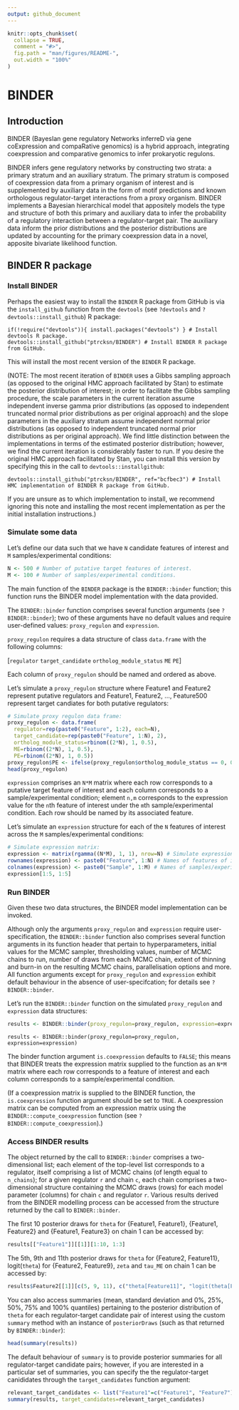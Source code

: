 ```yaml
---
output: github_document
---
```


<!-- README.md is generated from README.Rmd. Please edit that file -->

```r
knitr::opts_chunk$set(
  collapse = TRUE,
  comment = "#>",
  fig.path = "man/figures/README-",
  out.width = "100%"
)
```
# BINDER

<!-- badges: start -->
<!-- badges: end -->

## Introduction

BINDER (BayesIan gene regulatory Networks inferreD via gene coExpression and compaRative genomics) is a hybrid approach, integrating coexpression and comparative genomics to infer prokaryotic regulons.

BINDER infers gene regulatory networks by constructing two strata: a primary stratum and an auxiliary stratum. The primary stratum is composed of coexpression data from a primary organism of interest and is supplemented by auxiliary data in the form of motif predictions and known orthologous regulator-target interactions from a proxy organism. BINDER implements a Bayesian hierarchical model that appositely models the type and structure of both this primary and auxiliary data to infer the probability of a regulatory interaction between a regulator-target pair. The auxiliary data inform the prior distributions and the posterior distributions are updated by accounting for the primary coexpression data in a novel, apposite bivariate likelihood function.

## BINDER R package

### Install BINDER

Perhaps the easiest way to install the `BINDER` R package from GitHub is via the `install_github` function from the `devtools` (see `?devtools` and `?devtools::install_github`) R package:
```
if(!require("devtools")){ install.packages("devtools") } # Install devtools R package.
devtools::install_github("ptrcksn/BINDER") # Install BINDER R package from GitHub.
```

This will install the most recent version of the `BINDER` R package.

(NOTE: The most recent iteration of `BINDER` uses a Gibbs sampling approach (as opposed to the original HMC approach facilitated by Stan) to estimate the posterior distribution of interest; in order to facilitate the Gibbs sampling procedure, the scale parameters in the current iteration assume independent inverse gamma prior distributions (as opposed to independent truncated normal prior distributions as per original approach) and the slope parameters in the auxiliary stratum assume independent normal prior distributions (as opposed to independent truncated normal prior distributions as per original approach). We find little distinction between the implementations in terms of the estimated posterior distribution; however, we find the current iteration is considerably faster to run. If you desire the original HMC approach facilitated by Stan, you can install this version by specifying this in the call to `devtools::installgithub`:

```
devtools::install_github("ptrcksn/BINDER", ref="bcfbec3") # Install HMC implementation of BINDER R package from GitHub.
```

If you are unsure as to which implementation to install, we recommend ignoring this note and installing the most recent implementation as per the initial installation instructions.)

### Simulate some data

Let's define our data such that we have `N` candidate features of interest and `M` samples/experimental conditions:
```r
N <- 500 # Number of putative target features of interest.
M <- 100 # Number of samples/experimental conditions.
```

The main function of the `BINDER` package is the `BINDER::binder` function; this function runs the BINDER model implementation with the data provided.

The `BINDER::binder` function comprises several function arguments (see `?BINDER::binder`); two of these arguments have no default values and require user-defined values: `proxy_regulon` and `expression`.

`proxy_regulon` requires a data structure of class `data.frame` with the following columns:

[`regulator` `target_candidate` `ortholog_module_status` `ME` `PE`]

Each column of `proxy_regulon` should be named and ordered as above.

Let's simulate a `proxy_regulon` structure where Feature1 and Feature2 represent putative regulators and Feature1, Feature2, ..., Feature500 represent target candiates for both putative regulators:
```r
# Simulate proxy regulon data frame:
proxy_regulon <- data.frame(
  regulator=rep(paste0("Feature", 1:2), each=N),
  target_candidate=rep(paste0("Feature", 1:N), 2),
  ortholog_module_status=rbinom((2*N), 1, 0.5),
  ME=rbinom((2*N), 1, 0.5),
  PE=rbinom((2*N), 1, 0.5))
proxy_regulon$PE <- ifelse(proxy_regulon$ortholog_module_status == 0, 0, proxy_regulon$PE)
head(proxy_regulon)
```

`expression` comprises an `N*M` matrix where each row corresponds to a putative target feature of interest and each column corresponds to a sample/experimental condition; element `n,m` corresponds to the expression value for the `n`th feature of interest under the `m`th sample/experimental condition. Each row should be named by its associated feature.

Let's simulate an `expression` structure for each of the `N` features of interest across the `M` samples/experimental conditions:
```r
# Simulate expression matrix:
expression <- matrix(rgamma((N*M), 1, 1), nrow=N) # Simulate expression data.
rownames(expression) <- paste0("Feature", 1:N) # Names of features of interest.
colnames(expression) <- paste0("Sample", 1:M) # Names of samples/experimental conditions.
expression[1:5, 1:5]
```

### Run BINDER

Given these two data structures, the BINDER model implementation can be invoked.

Although only the arguments `proxy_regulon` and `expression` require user-specification, the `BINDER::binder` function also comprises several function arguments in its function header that pertain to hyperparameters, initial values for the MCMC sampler, thresholding values, number of MCMC chains to run, number of draws from each MCMC chain, extent of thinning and burn-in on the resulting MCMC chains, parallelisation options and more. All function arguments except for `proxy_regulon` and `expression` exhibit default behaviour in the absence of user-specifcation; for details see `?BINDER::binder`.

Let's run the `BINDER::binder` function on the simulated `proxy_regulon` and `expression` data structures:
```r
results <- BINDER::binder(proxy_regulon=proxy_regulon, expression=expression)
```
```
results <- BINDER::binder(proxy_regulon=proxy_regulon, expression=expression)
```
The binder function argument `is.coexpression` defaults to `FALSE`;
this means that BINDER treats the expression matrix supplied to the function as an `N*M` matrix where each row corresponds to a feature of interest and each column corresponds to a sample/experimental condition.

(If a coexpression matrix is supplied to the BINDER function, the `is.coexpression` function argument should be set to `TRUE`. A coexpression matrix can be computed from an expression matrix using the `BINDER::compute_coexpression` function (see `?BINDER::compute_coexpression`).)

### Access BINDER results

The object returned by the call to `BINDER::binder` comprises a two-dimensional list; each element of the top-level list corresponds to a regulator, itself comprising a list of MCMC chains (of length equal to `n_chains`); for a given regulator `r` and chain `c`, each chain comprises a two-dimensional structure containing the MCMC draws (rows) for each model parameter (columns) for chain `c` and regulator `r`. Various results derived from the BINDER modelling process can be accessed from the structure returned by the call to `BINDER::binder`.

The first 10 posterior draws for `theta` for \{Feature1, Feature1\}, \{Feature1, Feature2\} and \{Feature1, Feature3\} on chain 1 can be accessed by:
```r
results[["Feature1"]][[1]][1:10, 1:3]
```

The 5th, 9th and 11th posterior draws for `theta` for \{Feature2, Feature11\}, logit(`theta`) for \{Feature2, Feature9\}, `zeta` and `tau_ME` on chain 1 can be accessed by:

```r
results$Feature2[[1]][c(5, 9, 11), c("theta[Feature11]", "logit(theta[Feature9])", "zeta", "tau_ME")]
```

You can also access summaries (mean, standard deviation and 0%, 25%, 50%, 75% and 100% quantiles) pertaining to the posterior distribution of `theta` for each regulator-target candidate pair of interest using the custom `summary` method with an instance of `posteriorDraws` (such as that returned by `BINDER::binder`):

```r
head(summary(results))
```

The default behaviour of `summary` is to provide posterior summaries for all regulator-target candidate pairs; however, if you are interested in a particular set of summaries, you can specify the the regulator-target canididates through the `target_candidates` function argument:

```r
relevant_target_candidates <- list("Feature1"=c("Feature1", "Feature7"), "Feature2"=c("Feature11", "Feature15"))
summary(results, target_candidates=relevant_target_candidates)
```
